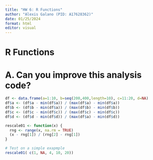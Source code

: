 ---
title: "HW 6: R Functions"
author: "Alexis Galano (PID: A17628362)"
date: 01/25/2024
format: html
editor: visual
---

# R Functions

# A. Can you improve this analysis code?
```{r}
df <- data.frame(a=1:10, b=seq(200,400,length=10), c=11:20, d=NA)
df$a <- (df$a - min(df$a)) / (max(df$a) - min(df$a))
df$b <- (df$b - min(df$a)) / (max(df$b) - min(df$b))
df$c <- (df$c - min(df$c)) / (max(df$c) - min(df$c))
df$d <- (df$d - min(df$d)) / (max(df$a) - min(df$d)) 
```

```{r}
rescale01 <- function(x) {
  rng <- range(x, na.rm = TRUE)
  (x - rng[1]) / (rng[2] - rng[1])
}
```

```{r}
# Test on a simple exapmple
rescale01( c(1, NA, 4, 10, 20))
```

